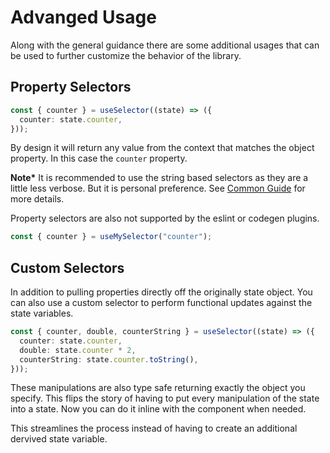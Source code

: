 # Advanged Usage

Along with the general guidance there are some additional usages that can be used to further customize the behavior of the library.

## Property Selectors

```typescript copy
const { counter } = useSelector((state) => ({
  counter: state.counter,
}));
```

By design it will return any value from the context that matches the object property. In this case the `counter` property.

**Note\*** It is recommended to use the string based selectors as they are a little less verbose. But it is personal preference.
See [Common Guide](/guide) for more details.

Property selectors are also not supported by the eslint or codegen plugins.

```typescript copy
const { counter } = useMySelector("counter");
```

## Custom Selectors

In addition to pulling properties directly off the originally state object. You can also use a custom selector to perform functional updates
against the state variables.

```typescript copy
const { counter, double, counterString } = useSelector((state) => ({
  counter: state.counter,
  double: state.counter * 2,
  counterString: state.counter.toString(),
}));
```

These manipulations are also type safe returning exactly the object you specify. This flips the story of having to put every
manipulation of the state into a state. Now you can do it inline with the component when needed.

This streamlines the process instead of having to create an additional dervived state variable.
